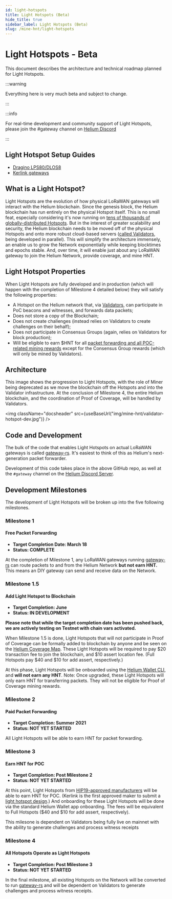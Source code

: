 ```yaml
---
id: light-hotspots
title: Light Hotspots (Beta)
hide_title: true
sidebar_label: Light Hotspots (Beta)
slug: /mine-hnt/light-hotspots
---
```



# Light Hotspots - Beta

This document describes the architecture and technical roadmap planned for Light Hotspots.

:::warning

Everything here is very much beta and subject to change. 

:::

:::info

For real-time development and community support of Light Hotspots, please join the #gateway channel on [Helium Discord](https://discord.gg/helium)

:::

## Light Hotspot Setup Guides

- [Dragino LPS80/DLOS8](/mine-hnt/light-hotspots/guides/dragino)
- [Kerlink gateways](/mine-hnt/light-hotspots/guides/kerlink)

## What is a Light Hotspot?

Light Hotspots are the evolution of how physical LoRaWAN gateways will interact with the Helium blockchain. Since the genesis block, the Helium blockchain has run entirely on the physical Hotspot itself. This is no small feat, especially considering it's now running on [tens of thousands of globally-distributed Hotspots](https://explorer.helium.com/hotspots). But in the interest of greater scalability and security, the Helium blockchain needs to be moved off of the physical Hotspots and onto more robust cloud-based servers ([called Validators](/mine-hnt/validators), being developed in parallel). This will simplify the architecture immensely, an enable us to grow the Network exponentially while keeping blocktimes and epochs stable. And, over time, it will enable just about any LoRaWAN gateway to join the Helium Network, provide coverage, and mine HNT. 

## Light Hotspot Properties

When Light Hotspots are fully developed and in production (which will happen with the completion of Milestone 4 detailed below) they will satisfy the following properties:

* A Hotspot on the Helium network that, via [Validators](/mine-hnt/validators), can participate in PoC beacons and witnesses, and forwards data packets;
* Does not store a copy of the Blockchain;
* Does not create challenges (instead relies on Validators to create challenges on their behalf);
* Does not participate in Consensus Groups (again, relies on Validators for block production);
* Will be eligible to earn $HNT for all [packet forwarding and all POC-related mining rewards](/blockchain/mining/#how-do-hotspots-earn-helium-tokens) except for the Consensus Group rewards (which will only be mined by Validators). 

## Architecture 

This image shows the progression to Light Hotspots, with the role of Miner being deprecated as we move the blockchain off the Hotspots and into the Validator infrastructure. At the conclusion of Milestone 4, the entire Helium blockchain, and the coordination of Proof of Coverage, will be handled by Validators.

<img className="docsheader" src={useBaseUrl("img/mine-hnt/validator-hotspot-dev.jpg")} />


## Code and Development 

The bulk of the code that enables Light Hotspots on actual LoRaWAN gateways is called [gateway-rs](https://github.com/helium/gateway-rs). It's easiest to think of this as Helium's next-generation packet forwarder.

Development of this code takes place in the above GitHub repo, as well at the `#gateway` channel on the [Helium Discord Server](https://discord.gg/helium).

## Development Milestones 

The development of Light Hotspots will be broken up into the five following milestones. 

### Milestone 1 
#### Free Packet Forwarding

* **Target Completion Date: March 18**
* **Status: COMPLETE**

At the completion of Milestone 1, any LoRaWAN gateways running [gateway-rs](https://github.com/helium/gateway-rs) can route packets to and from the Helium Network **but not earn HNT.** This means an DIY gateway can send and receive data on the Network.


### Milestone 1.5 
#### Add Light Hotspot to Blockchain

* **Target Completion: June**
* **Status: IN DEVELOPMENT**

**Please note that while the target completion date has been pushed back, we are actively testing on Testnet with chain vars activated.**

When  Milestone 1.5 is done, Light Hotspots that will not participate in Proof of Coverage can be formally added to blockchain by anyone and be seen on the [Helium Coverage Map](https://explorer.helium.com/hotspots). These Light Hotspots will be required to pay $20 transaction fee to join the blockchain, and $10 assert location fee. (Full Hotspots pay $40 and $10 for add assert, respectively.) 

At this phase, Light Hotspots will be onboarded using the [Helium Wallet CLI](https://github.com/helium/helium-wallet-rs), and **will not earn any HNT**. Note: Once upgraded, these Light Hotspots will only earn HNT for transferring packets. They will not be eligible for Proof of Coverage mining rewards.

### Milestone 2
#### Paid Packet Forwarding

* **Target Completion: Summer 2021**
* **Status: NOT YET STARTED**

All Light Hotspots will be able to earn HNT for packet forwarding. 


### Milestone 3
#### Earn HNT for POC

* **Target Completion: Post Milestone 2**
* **Status: NOT YET STARTED**

At this point, Light Hotspots from [HIP19-approved manufacturers](/mine-hnt/hotspot-makers/approved-makers) will be able to earn HNT for POC. (Kerlink is the first approved maker to submit a [light hotspot design](https://github.com/helium/HIP/blob/master/0019-third-party-manufacturers/kerlink.md).) And onboarding for these Light Hotspots will be done via the standard Helium Wallet app onboarding. The fees will be equivalent to Full Hotspots ($40 and $10 for add assert, respectively). 

This milesone is dependent on Validators being fully live on mainnet with the ability to generate challenges and process witness receipts 

### Milestone 4
#### All Hotspots Operate as Light Hotspots

* **Target Completion: Post Milestone 3**
* **Status: NOT YET STARTED**

In the final milestone, all existing Hotspots on the Network will be converted to run [gateway-rs](https://github.com/helium/gateway-rs) and will be dependent on Validators to generate challenges and process witness receipts.

